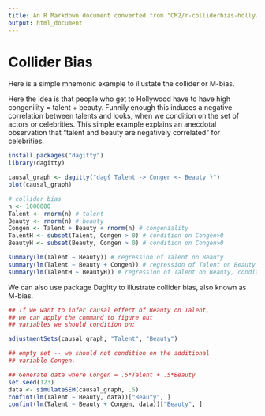 ```yaml
---
title: An R Markdown document converted from "CM2/r-colliderbias-hollywood.irnb"
output: html_document
---
```


# Collider Bias

Here is a simple mnemonic example to illustate the collider or M-bias.

Here the idea is that people who get to Hollywood have to have high congenility = talent + beauty.  Funnily enough this induces a negative correlation between talents and looks, when we condition on the set of actors or celebrities.  This simple example explains an anecdotal observation that "talent and beauty are negatively correlated" for celebrities.  

```r
install.packages("dagitty")
library(dagitty)
```

```r
causal_graph <- dagitty("dag{ Talent -> Congen <- Beauty }")
plot(causal_graph)
```

```r
# collider bias
n <- 1000000
Talent <- rnorm(n) # talent
Beauty <- rnorm(n) # beauty
Congen <- Talent + Beauty + rnorm(n) # congeniality
TalentH <- subset(Talent, Congen > 0) # condition on Congen>0
BeautyH <- subset(Beauty, Congen > 0) # condition on Congen>0

summary(lm(Talent ~ Beauty)) # regression of Talent on Beauty
summary(lm(Talent ~ Beauty + Congen)) # regression of Talent on Beauty and Congen
summary(lm(TalentH ~ BeautyH)) # regression of Talent on Beauty, conditional on Congen>0.
```

We can also use package Dagitty to illustrate collider bias, also known as M-bias.

```r
## If we want to infer causal effect of Beauty on Talent,
## we can apply the command to figure out
## variables we should condition on:

adjustmentSets(causal_graph, "Talent", "Beauty")

## empty set -- we should not condition on the additional
## variable Congen.
```

```r
## Generate data where Congen = .5*Talent + .5*Beauty
set.seed(123)
data <- simulateSEM(causal_graph, .5)
confint(lm(Talent ~ Beauty, data))["Beauty", ]
confint(lm(Talent ~ Beauty + Congen, data))["Beauty", ]
```

